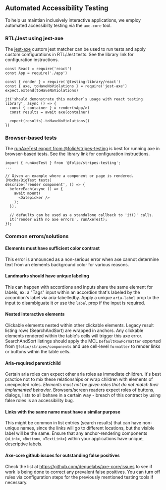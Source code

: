 
<Meta title="Accessibility/Automated Accessibility Testing" />

## Automated Accessibility Testing

To help us maintian inclusively interactive applications, we employ automated accessibilty testing via the `axe-core` tool.

### RTL/Jest using jest-axe

The [jest-axe](https://github.com/nickcolley/jest-axe) custom jest matcher can be used to run tests and apply custom configurations
in RTL/Jest tests. See the library link for configuration instructions.


```
const React = require('react')
const App = require('./app')

const { render } = require('@testing-library/react')
const { axe, toHaveNoViolations } = require('jest-axe')
expect.extend(toHaveNoViolations)

it('should demonstrate this matcher`s usage with react testing library', async () => {
  const { container } = render(<App/>)
  const results = await axe(container)

  expect(results).toHaveNoViolations()
})
```

### Browser-based tests

The [runAxeTest export from @folio/stripes-testing](https://github.com/folio-org/stripes-testing/blob/master/doc/axeTesting.md) is best for
running axe in browser-based tests. See the library link for configuration instructions.


```
import { runAxeTest } from '@folio/stripes-testing';
...

// Given an example where a component or page is rendered. (Mocha/BigTest tests)
describe('render component', () => {
  beforeEach(async () => {
    await mount(
      <Datepicker />
    );
  });

  // defaults can be used as a standalone callback to 'it()' calls.
  it('render with no axe errors', runAxeTest);
});

```

### Common errors/solutions

#### Elements must have sufficient color contrast

This error is announced as a non-serious error when axe cannot determine text from an elements background color for various reasons.


#### Landmarks should have unique labeling

This can happen with accordions and inputs share the same element for labels, ex: a "Tags" input within an accordion that's labeled by the accordion's label via aria-labelledby. Apply a unique `aria-label` prop to the input to disambiguate it *or* use the `label` prop if the input is required.


#### Nested interactive elements

Clickable elements nested within other clickable elements. Legacy result listing rows (SearchAndSort) are wrapped in anchors. Any clickable elements rendered within the table's cells will trigger this axe error. SearchAndSort listings should apply the MCL `DefaultRowFormatter` exported from `@folio/stripes/components` and use cell-level `formatter` to render links or buttons within the table cells.


#### Aria-required parent/child

Certain aria roles can expect other aria roles as immediate children. It's best practice not to mix these relationships or wrap children with elements of unexpected roles. *Elements must not be given roles that do not match their implemented behavior.* Browsers/screen readers expect roles of buttons, dialogs, lists to all behave in a certain way - breach of this contract by using false roles is an accessibility bug.


#### Links with the same name must have a similar purpose

This might be common in list entries (search results) that can have non-unique names, since the links will go to different locations, but the visible label will be the same. Ensure that any anchor-rendering components (`<Link>`, `<Button>`, `<TextLink>`) within your applications have unique, descriptive labels.


#### Axe-core github issues for outstanding false positives

Check the list at https://github.com/dequelabs/axe-core/issues  to see if work is being done to correct any prevalent false positives. You can turn off rules via configuration steps for the previously mentioned testing tools if necessary.
